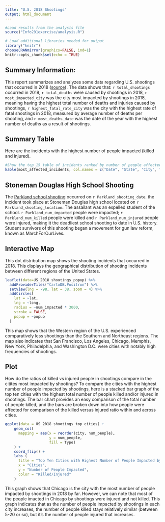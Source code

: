 ```yaml
---
title: "U.S. 2018 Shootings"
output: html_document
---
```


```r
#Load results from the analysis file
source("Info201exercise/analysis.R")

# Load additional libraries needed for output
library("knitr")
chooseCRANmirror(graphics=FALSE, ind=1)
knitr::opts_chunk$set(echo = TRUE)
```

## Summary Information:
This report summarizes and analyzes some data regarding U.S. shootings that occurred in 2018 ([source](https://www.gunviolencearchive.org/reports/mass-shooting)). The data shows that: `r total_shootings` occurred in 2018, `r total_deaths` were caused by shootings in 2018, `r most_impacted_city` was the city most impacted by shootings in 2018, meaning having the highest total number of deaths and injuries caused by shootings, `r highest_fatal_rate_city` was the city with the highest rate of fatal shootings in 2018, measured by average number of deaths per shooting, and `r most_deaths_date` was the date of the year with the highest number of deaths as a result of shootings.

## Summary Table

Here are the incidents with the highest number of people impacted (killed and injured).
```r
#Show the top 15 table of incidents ranked by number of people affected
kable(most_affected_incidents, col.names = c("Date", "State", "City", "Address", "Number of People Killed/Injured"))
```

## Stoneman Douglas High School Shooting
The [Parkland school shooting](https://www.cbsnews.com/feature/parkland-florida-school-shooting/) occurred on `r Parkland_shooting_date`. the incident took place at Stoneman Douglas high school located on `r Parkland_shooting_location`. The assailant was an expelled student of the school. `r Parkland_num_impacted` people were impacted; `r Parkland_num_killed` people were killed and `r Parkland_num_injured` people were injured, making it the deadliest school shooting to date in U.S. history. Student survivors of this shooting began a movement for gun law reform, known as MarchForOurLives.

## Interactive Map 
This dot distribution map shows the shooting incidents that occurred in 2018. This displays the geographical distribution of shooting incidents between different regions of the United States.
```r
leaflet(data=US_2018_shootings_popup) %>%
  addProviderTiles("CartoDB.Positron") %>%
  setView(lng = -98, lat = 38, zoom = 4) %>%
  addCircles(
    lat = ~lat,
    lng = ~long,
    radius = ~num_impacted * 3000,
    stroke = FALSE,
    popup = ~popup
  )
```
This map shows that the Western region of the U.S. experienced comparatively less shootings than the Southern and Northeast regions. The map also indicates that San Francisco, Los Angeles, Chicago, Memphis, New York, Philadelphia, and Washington D.C. were cities with notably high frequencies of shootings.

## Plot
How do the ratios of killed vs injured people in shootings compare in the citites most impacted by shootings? To compare the cities with the highest number of people impacted by shootings, here is a stacked bar graph of the top ten cities with the highest total number of people killed and/or injured in shootings. The bar chart provides an easy comparison of the total number of people killed, and the bars are broken down into how people were affected for comparison of the killed versus injured ratio within and across cities. 
```r
ggplot(data = US_2018_shootings_top_cities) +
    geom_col(
      mapping = aes(x = reorder(city, num_people),
                    y = num_people,
                    fill = Type)
    ) +
    coord_flip() +
    labs (
      title = "Top Ten Cities with Highest Number of People Impacted by Shootings",
      x = "Cities",
      y = "Number of People Impacted",
      color = "Killed/Injured"
    )
```
This graph shows that Chicago is the city with the most number of people impacted by shootings in 2018 by far. However, we can note that most of the people imacted in Chicago by shootings were injured and not killed. This graph indicates that as the number of people impacted by shootings in each city increases, the number of people killed stays relatively similar (between 5-20 or so), but it's the number of people injured that increases. 
